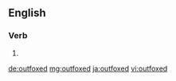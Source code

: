 ==English==

===Verb===
{{head|en}}

# {{en-past of|outfox}}

[[de:outfoxed]]
[[mg:outfoxed]]
[[ja:outfoxed]]
[[vi:outfoxed]]